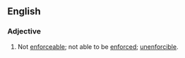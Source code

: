 ==English==

===Adjective===
{{en-adj}}

# {{legal|_|jargon|or|rare}} Not [[enforceable]]; not able to be [[enforce]]d; [[unenforcible]].
